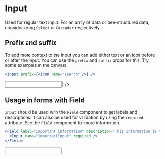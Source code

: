 
# Input

Used for regular text input. For an array of data or tree-structured data, consider using `Select` or `Cascader` respectively.

## Prefix and suffix

To add more context to the input you can add either text or an icon before or after the input. You can use the `prefix` and `suffix` props for this. Try some examples in the canvas!

```jsx
<Input prefix={<Icon name="search" />} />
```

<Canvas>
  <Input prefix={<Icon name="search" />} />
</Canvas>

## Usage in forms with Field

`Input` should be used with the `Field` component to get labels and descriptions. It can also be used for validation by using the `required` attribute. See the `Field` component for more information.

```jsx
<Field label="Important information" description="This information is very important, so you really need to fill it in">
  <Input name="importantInput" required />
</Field>
```

<Canvas>
  <Field
    label="Important information"
    description="This information is very important, so you really need to fill it in"
  >
    <Input name="importantInput" required />
  </Field>
</Canvas>
<ArgTypes of={Input} />

